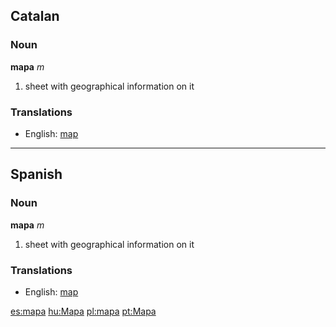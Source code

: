 ==Catalan==
===Noun===
'''mapa''' ''m''

#sheet with geographical information on it

===Translations===
*English: [[map]]

----
==Spanish==
===Noun===
'''mapa''' ''m''

#sheet with geographical information on it

===Translations===
*English: [[map]]

[[es:mapa]]
[[hu:Mapa]]
[[pl:mapa]]
[[pt:Mapa]]